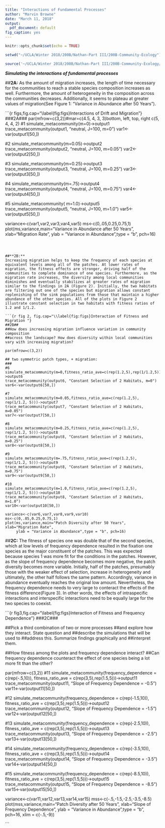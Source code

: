 ```yaml
---
title: "Interactions of Fundamental Processes"
author: "Marvin Browne"
date: "March 11, 2018"
output:
  pdf_document: default
fig_caption: yes
---
```


```r
knitr::opts_chunk$set(echo = TRUE)

setwd("~/UCLA/Winter 2018/200B/Nathan-Part III/200B-Community-Ecology")

source('~/UCLA/Winter 2018/200B/Nathan-Part III/200B-Community-Ecology/3 process model.R')
```

**_Simulating the interactions of fundamental processes_**

##**2A:**
As the amount of migration increases, the length of time necessary for the communities to reach a stable species composition increases as well. Furthermore, the amount of heterogeneity in the composition across the communities decreases. Additionally, it seems to plateau at greater values of migration(See Figure 1: "Variance in Abundance after 50 Years").

```{r figs,fig.cap="\\label{fig:figs}Interactions of Drift and Migration"}
###2A###
par(mfrow=c(3,2))#mar=c(4.5, 4, 3, 3)bottom, left, top, right c(5, 4, 4, 2)
#1
simulate_metacommunity(m=0)->output1
trace_metacommunity(output1, "neutral, J=100, m=0")
var1<-var(output1[50,])

#2
simulate_metacommunity(m=0.05)->output2
trace_metacommunity(output2, "neutral, J=100, m=0.05")
var2<-var(output2[50,])

#3
simulate_metacommunity(m=0.25)->output3
trace_metacommunity(output3, "neutral, J=100, m=0.25")
var3<-var(output3[50,])

#4
simulate_metacommunity(m=.75)->output4
trace_metacommunity(output4, "neutral, J=100, m=0.75")
var4<-var(output4[50,])

#5
simulate_metacommunity( m=1.0)->output5
trace_metacommunity(output5, "neutral, J=100, m=1.0")
var5<-var(output5[50,])

variance<-c(var1,var2,var3,var4,var5)
ms<-c(0,.05,0.25,0.75,1)
plot(ms,variance,main="Variance in Abundance after 50 Years", xlab="Migration Rate", 
     ylab = "Variance in Abundance",type = "b", pch=16)

```

  

##**2B:** 
Increasing migration helps to keep the frequency of each species at equivalent levels among all of the patches. At lower rates of migration, the fitness effects are stronger, driving half of the communities to complete dominance of one species. Furthermore, as the migration rate increases, the diversity among local communities diminishes and eventually stabilizes at greater rates of migration similar to the findings in 2A (Figure 2). Initially, the two habitats are filtering out one of the species but migration allows constant replenishing of the sink populations from those that maintain a higher abundance of the other species. All of the plots in Figure 2 illustrate constant selection in two habitats with fitness ratios of 1.2 and 1/1.2. 

```{r fig 2, fig.cap="\\label{fig:figs}Interaction of Fitness and Migration "}
##2B##
##How does increasing migration influence variation in community composition 
##across the landscape? How does diversity within local communities vary with increasing migration?

par(mfrow=c(3,2))

## two symmetric patch types, + migration:
###
#6
simulate_metacommunity(m=0,fitness_ratio_ave=c(rep(1.2,5),rep(1/1.2,5)))->output6
trace_metacommunity(output6, "Constant Selection of 2 Habitats, m=0")
var6<-var(output6[50,])

#7
simulate_metacommunity(m=0.05,fitness_ratio_ave=c(rep(1.2,5), rep(1/1.2, 5)))->output7
trace_metacommunity(output7, "Constant Selection of 2 Habitats, m=0.05")
var7<-var(output7[50,])

#8
simulate_metacommunity(m=0.25,fitness_ratio_ave=c(rep(1.2,5), rep(1/1.2, 5)))->output8
trace_metacommunity(output8, "Constant Selection of 2 Habitats, m=0.25")
var8<-var(output8[50,])

#9
simulate_metacommunity(m=.75,fitness_ratio_ave=c(rep(1.2,5), rep(1/1.2, 5)))->output9
trace_metacommunity(output8, "Constant Selection of 2 Habitats, m=0.75")
var9<-var(output9[50,])

#10
simulate_metacommunity(m=1.0,fitness_ratio_ave=c(rep(1.2,5), rep(1/1.2, 5)))->output10
trace_metacommunity(output8, "Constant Selection of 2 Habitats, m=1.0")
var10<-var(output10[50,])

variance<-c(var6,var7,var8,var9,var10)
ms<-c(0,.05,0.25,0.75,1)
plot(ms,variance,main="Patch Diversity after 50 Years", xlab="Migration Rate", 
     ylab = "Variance in Abundance",type = "b", pch=16)

```

##**2C:** 
The fitness of species one was double that of the second species, which at low levels of frequency dependence resulted in the fixation one species as the major constituent of the patches. This was expected because species 1 was more fit for the conditions in the patches. However, as the slope of frequency dependence becomes more negative, the patch diversity becomes more variable. Initially, half of the patches, presumably those with the weaker effect of selection, increase in heterogeneity and ultimately, the other half follows the same pattern. Accordingly, variance in abundance eventually reaches the original low amount. Nevertheless, the frequency dependence needs to very large to conteract the effects of the fitness difference(Figure 3). In other words, the effects of intraspecific interactions and interspecific interactions need to be equally large for the two species to coexist. 

```{r fig3,fig.cap="\\label{fig:figs}Interaction of Fitness and Frequency Dependence"}
###2C###

##Pick a third combination of two or more processes 
##and explore how they interact. State question and 
##describe the simulations that will be used to 
##address this. Summarize findings graphically and 
##interpret them. 

##How fitness among the plots and frequency dependence interact? 
##Can frequency dependence counteract the effect of one species being a lot more fit than the other?

par(mfrow=c(3,2))
#11
simulate_metacommunity(frequency_dependence = c(rep(-.5,10)),
                       fitness_ratio_ave = c(rep(3,5),rep(1.5,5)))->output11
trace_metacommunity(output11, "Slope of Frequency Dependence  = -0.5")
var11<-var(output11[50,])

#12
simulate_metacommunity(frequency_dependence = c(rep(-1.5,10)),
                       fitness_ratio_ave = c(rep(3,5),rep(1.5,5)))->output12
trace_metacommunity(output12, "Slope of Frequency Dependence  = -1.5")
var12<-var(output12[50,])

#13
simulate_metacommunity(frequency_dependence = c(rep(-2.5,10)),
                       fitness_ratio_ave = c(rep(3,5),rep(1.5,5)))->output13
trace_metacommunity(output13, "Slope of Frequency Dependence  = -2.5")
var13<-var(output13[50,])

#14
simulate_metacommunity(frequency_dependence = c(rep(-3.5,10)),
                       fitness_ratio_ave = c(rep(3,5),rep(1.5,5)))->output14
trace_metacommunity(output14, "Slope of Frequency Dependence  = -3.5")
var14<-var(output14[50,])

#15
simulate_metacommunity(frequency_dependence = c(rep(-8.5,10)),
                       fitness_ratio_ave = c(rep(3,5),rep(1.5,5)))->output15
trace_metacommunity(output15, "Slope of Frequency Dependence  = -8.5")
var15<-var(output15[50,])

variance<-c(var11,var12,var13,var14,var15)
mss<-c(-.5,-1.5,-2.5,-3.5,-8.5)
plot(mss,variance,main="Patch Diversity after 50 Years", 
     xlab="Slope of Frequency Dependence", ylab = "Variance in Abundance",type = "b",
     pch=16, xlim = c(-.5,-9))

```

  
